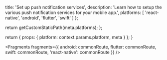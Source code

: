 
  title: 'Set up push notification services',
  description: 'Learn how to setup the various push notification services for your mobile app.',
  platforms: [
    'react-native',
    'android',
    'flutter',
    'swift'
  ]
};

  return getCustomStaticPath(meta.platforms);
};

  return {
    props: {
      platform: context.params.platform,
      meta
    }
  };
}


<Fragments
  fragments={{
    android: commonRoute,
    flutter: commonRoute,
    swift: commonRoute,
    'react-native': commonRoute
  }}
/>
